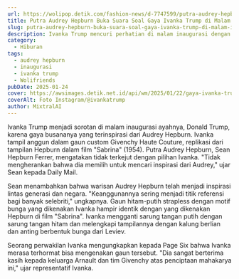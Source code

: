 ```yaml
---
url: https://wolipop.detik.com/fashion-news/d-7747599/putra-audrey-hepburn-buka-suara-soal-gaya-ivanka-trump-di-malam-inaugurasi?mtype=mpc.ctr.A-boxccxmpcxmp-modelA
title: Putra Audrey Hepburn Buka Suara Soal Gaya Ivanka Trump di Malam Inaugurasi
slug: putra-audrey-hepburn-buka-suara-soal-gaya-ivanka-trump-di-malam-inaugurasi
description: Ivanka Trump mencuri perhatian di malam inaugurasi dengan gaun Givenchy terinspirasi Audrey Hepburn. Sean Hepburn Ferrer memuji penghormatan tersebut.
category:
  - Hiburan
tags:
  - audrey hepburn
  - inaugurasi
  - ivanka trump
  - Wolifriends
pubDate: 2025-01-24
cover: https://awsimages.detik.net.id/api/wm/2025/01/22/gaya-ivanka-trump-di-inaugurasi-trump-2025-4_169.jpeg?wid=54&w=650&v=1&t=jpeg
coverAlt: Foto Instagram/@ivankatrump
author: MixtralAI
---
```

Ivanka Trump menjadi sorotan di malam inaugurasi ayahnya, Donald Trump, karena gaya busananya yang terinspirasi dari Audrey Hepburn. Ivanka tampil anggun dalam gaun custom Givenchy Haute Couture, replikasi dari tampilan Hepburn dalam film "Sabrina" (1954). Putra Audrey Hepburn, Sean Hepburn Ferrer, mengatakan tidak terkejut dengan pilihan Ivanka. "Tidak mengherankan bahwa dia memilih untuk mencari inspirasi dari Audrey," ujar Sean kepada Daily Mail.

Sean menambahkan bahwa warisan Audrey Hepburn telah menjadi inspirasi lintas generasi dan negara. "Keanggunannya sering menjadi titik referensi bagi banyak selebriti," ungkapnya. Gaun hitam-putih strapless dengan motif bunga yang dikenakan Ivanka hampir identik dengan yang dikenakan Hepburn di film "Sabrina". Ivanka mengganti sarung tangan putih dengan sarung tangan hitam dan melengkapi tampilannya dengan kalung berlian dan anting berbentuk bunga dari Leviev.

Seorang perwakilan Ivanka mengungkapkan kepada Page Six bahwa Ivanka merasa terhormat bisa mengenakan gaun tersebut. "Dia sangat berterima kasih kepada keluarga Arnault dan tim Givenchy atas penciptaan mahakarya ini," ujar representatif Ivanka.
